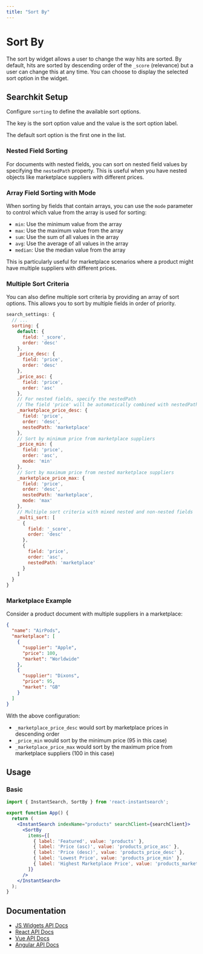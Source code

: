 ```yaml
---
title: "Sort By"
---
```


# Sort By

The sort by widget allows a user to change the way hits are sorted. By default, hits are sorted by descending order of the `_score` (relevance) but a user can change this at any time. You can choose to display the selected sort option in the widget.

## Searchkit Setup

Configure `sorting` to define the available sort options. 

The key is the sort option value and the value is the sort option label. 

The default sort option is the first one in the list.

### Nested Field Sorting

For documents with nested fields, you can sort on nested field values by specifying the `nestedPath` property. This is useful when you have nested objects like marketplace suppliers with different prices.

### Array Field Sorting with Mode

When sorting by fields that contain arrays, you can use the `mode` parameter to control which value from the array is used for sorting:

- `min`: Use the minimum value from the array
- `max`: Use the maximum value from the array  
- `sum`: Use the sum of all values in the array
- `avg`: Use the average of all values in the array
- `median`: Use the median value from the array

This is particularly useful for marketplace scenarios where a product might have multiple suppliers with different prices.

### Multiple Sort Criteria

You can also define multiple sort criteria by providing an array of sort options. This allows you to sort by multiple fields in order of priority.

```js
search_settings: {
  // ...
  sorting: {
    default: {
      field: '_score',
      order: 'desc'
    },
    _price_desc: {
      field: 'price',
      order: 'desc'
    },
    _price_asc: {
      field: 'price',
      order: 'asc'
    },
    // For nested fields, specify the nestedPath
    // The field 'price' will be automatically combined with nestedPath to become 'marketplace.price'
    _marketplace_price_desc: {
      field: 'price',
      order: 'desc',
      nestedPath: 'marketplace'
    },
    // Sort by minimum price from marketplace suppliers
    _price_min: {
      field: 'price',
      order: 'asc',
      mode: 'min'
    },
    // Sort by maximum price from nested marketplace suppliers
    _marketplace_price_max: {
      field: 'price',
      order: 'desc',
      nestedPath: 'marketplace',
      mode: 'max'
    },
    // Multiple sort criteria with mixed nested and non-nested fields
    _multi_sort: [
      {
        field: '_score',
        order: 'desc'
      },
      {
        field: 'price',
        order: 'asc',
        nestedPath: 'marketplace'
      }
    ]
  }
}
```

### Marketplace Example

Consider a product document with multiple suppliers in a marketplace:

```json
{
  "name": "AirPods",
  "marketplace": [
    {
      "supplier": "Apple",
      "price": 100,
      "market": "Worldwide"
    },
    {
      "supplier": "Dixons", 
      "price": 95,
      "market": "GB"
    }
  ]
}
```

With the above configuration:
- `_marketplace_price_desc` would sort by marketplace prices in descending order
- `_price_min` would sort by the minimum price (95 in this case) 
- `_marketplace_price_max` would sort by the maximum price from marketplace suppliers (100 in this case)

## Usage

### Basic

```jsx
import { InstantSearch, SortBy } from 'react-instantsearch';

export function App() {
  return (
    <InstantSearch indexName="products" searchClient={searchClient}>
      <SortBy
        items={[
          { label: 'Featured', value: 'products' },
          { label: 'Price (asc)', value: 'products_price_asc' },
          { label: 'Price (desc)', value: 'products_price_desc' },
          { label: 'Lowest Price', value: 'products_price_min' },
          { label: 'Highest Marketplace Price', value: 'products_marketplace_price_max' },
        ]}
      />
    </InstantSearch>
  );
}
```

## Documentation

- [JS Widgets API Docs](https://www.algolia.com/doc/api-reference/widgets/sort-by/js/)
- [React API Docs](https://www.algolia.com/doc/api-reference/widgets/sort-by/react/)
- [Vue API Docs](https://www.algolia.com/doc/api-reference/widgets/sort-by/vue/)
- [Angular API Docs](https://www.algolia.com/doc/api-reference/widgets/sort-by/angular/)